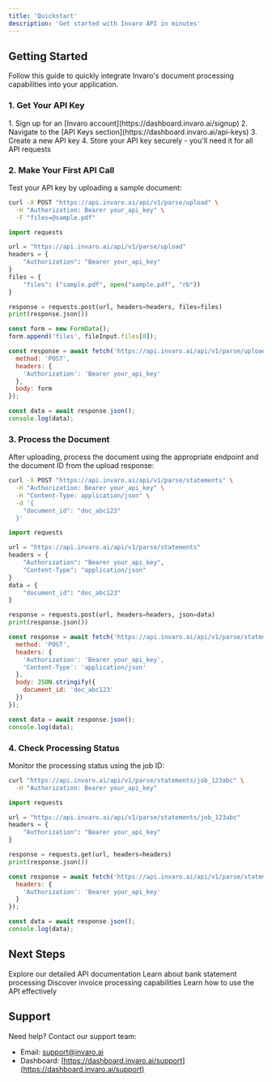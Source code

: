 ```yaml
---
title: 'Quickstart'
description: 'Get started with Invaro API in minutes'
---
```


## Getting Started

Follow this guide to quickly integrate Invaro's document processing capabilities into your application.

### 1. Get Your API Key

<Steps>
  1. Sign up for an [Invaro account](https://dashboard.invaro.ai/signup)
  2. Navigate to the [API Keys section](https://dashboard.invaro.ai/api-keys)
  3. Create a new API key
  4. Store your API key securely - you'll need it for all API requests
</Steps>

### 2. Make Your First API Call

Test your API key by uploading a sample document:

<CodeGroup>

```bash cURL
curl -X POST "https://api.invaro.ai/api/v1/parse/upload" \
  -H "Authorization: Bearer your_api_key" \
  -F "files=@sample.pdf"
```

```python Python
import requests

url = "https://api.invaro.ai/api/v1/parse/upload"
headers = {
    "Authorization": "Bearer your_api_key"
}
files = {
    "files": ("sample.pdf", open("sample.pdf", "rb"))
}

response = requests.post(url, headers=headers, files=files)
print(response.json())
```

```javascript JavaScript
const form = new FormData();
form.append('files', fileInput.files[0]);

const response = await fetch('https://api.invaro.ai/api/v1/parse/upload', {
  method: 'POST',
  headers: {
    'Authorization': 'Bearer your_api_key'
  },
  body: form
});

const data = await response.json();
console.log(data);
```

</CodeGroup>

### 3. Process the Document

After uploading, process the document using the appropriate endpoint and the document ID from the upload response:

<CodeGroup>

```bash cURL
curl -X POST "https://api.invaro.ai/api/v1/parse/statements" \
  -H "Authorization: Bearer your_api_key" \
  -H "Content-Type: application/json" \
  -d '{
    "document_id": "doc_abc123"
  }'
```

```python Python
import requests

url = "https://api.invaro.ai/api/v1/parse/statements"
headers = {
    "Authorization": "Bearer your_api_key",
    "Content-Type": "application/json"
}
data = {
    "document_id": "doc_abc123"
}

response = requests.post(url, headers=headers, json=data)
print(response.json())
```

```javascript JavaScript
const response = await fetch('https://api.invaro.ai/api/v1/parse/statements', {
  method: 'POST',
  headers: {
    'Authorization': 'Bearer your_api_key',
    'Content-Type': 'application/json'
  },
  body: JSON.stringify({
    document_id: 'doc_abc123'
  })
});

const data = await response.json();
console.log(data);
```

</CodeGroup>

### 4. Check Processing Status

Monitor the processing status using the job ID:

<CodeGroup>

```bash cURL
curl "https://api.invaro.ai/api/v1/parse/statements/job_123abc" \
  -H "Authorization: Bearer your_api_key"
```

```python Python
import requests

url = "https://api.invaro.ai/api/v1/parse/statements/job_123abc"
headers = {
    "Authorization": "Bearer your_api_key"
}

response = requests.get(url, headers=headers)
print(response.json())
```

```javascript JavaScript
const response = await fetch('https://api.invaro.ai/api/v1/parse/statements/job_123abc', {
  headers: {
    'Authorization': 'Bearer your_api_key'
  }
});

const data = await response.json();
console.log(data);
```

</CodeGroup>

## Next Steps

<CardGroup cols={2}>
  <Card
    title="API Reference"
    icon="book-open"
    href="/api-reference/authentication"
  >
    Explore our detailed API documentation
  </Card>
  <Card
    title="Bank Statements"
    icon="file-invoice-dollar"
    href="/api-reference/statement-processing"
  >
    Learn about bank statement processing
  </Card>
  <Card
    title="Invoices"
    icon="file-invoice"
    href="/api-reference/invoice-processing"
  >
    Discover invoice processing capabilities
  </Card>
  <Card
    title="Best Practices"
    icon="stars"
    href="/api-reference/best-practices/error-handling"
  >
    Learn how to use the API effectively
  </Card>
</CardGroup>

## Support

Need help? Contact our support team:
- Email: [support@invaro.ai](mailto:support@invaro.ai)
- Dashboard: [https://dashboard.invaro.ai/support](https://dashboard.invaro.ai/support)
